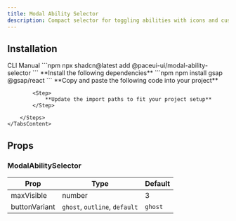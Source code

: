 ```yaml
---
title: Modal Ability Selector
description: Compact selector for toggling abilities with icons and custom styles.
---
```


<DemoCodePreview
    path="demo/components/modal-ability-selector/default.tsx"
    v0Link="/ai/modal-ability-selector"
/>

## Installation

<Tabs defaultValue="cli">
    <TabsList>
        <TabsTrigger value="cli">CLI</TabsTrigger>
        <TabsTrigger value="manual">Manual</TabsTrigger>
    </TabsList>
    <TabsContent value="cli">
        ```npm
        npx shadcn@latest add @paceui-ui/modal-ability-selector
        ```
    </TabsContent>
    <TabsContent value="manual">
        <Steps>
            <Step>
                **Install the following dependencies**
            </Step>
            ```npm
            npm install gsap @gsap/react
            ```
            <Step>
                **Copy and paste the following code into your project**
            </Step>
            <CodePreview path='components/ai/modal-ability-selector.tsx' collapsible></CodePreview>

            <Step>
                **Update the import paths to fit your project setup**
            </Step>

        </Steps>
    </TabsContent>
</Tabs>

## Props

### ModalAbilitySelector

| Prop          | Type                          | Default |
|---------------|-------------------------------|---------|
| maxVisible    | number                        | 3       |
| buttonVariant | `ghost`, `outline`, `default` | `ghost` |
